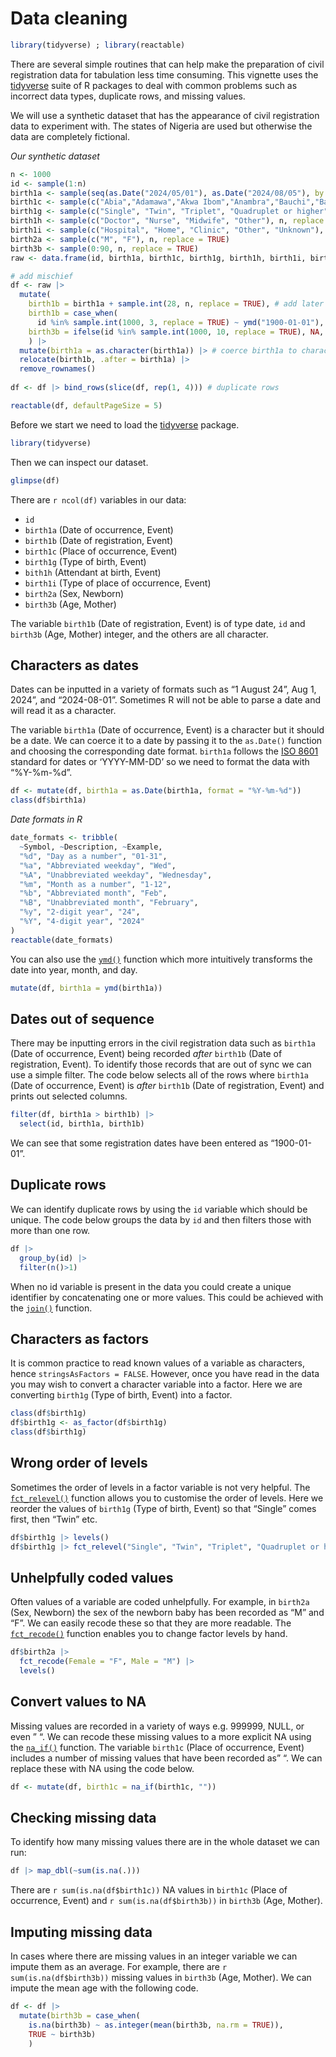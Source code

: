 # Data cleaning

```r
library(tidyverse) ; library(reactable)
```

There are several simple routines that can help make the preparation of civil registration data for tabulation less time consuming. This vignette uses the [tidyverse](https://www.tidyverse.org/) suite of R packages to deal with common problems such as incorrect data types, duplicate rows, and missing values.

We will use a synthetic dataset that has the appearance of civil registration data to experiment with. The states of Nigeria are used but otherwise the data are completely fictional.

*Our synthetic dataset*
```r
n <- 1000
id <- sample(1:n)
birth1a <- sample(seq(as.Date("2024/05/01"), as.Date("2024/08/05"), by = "day"), n, replace = TRUE)
birth1c <- sample(c("Abia","Adamawa","Akwa Ibom","Anambra","Bauchi","Bayelsa","Benue","Borno","Cross River","Delta","Ebonyi","Edo","Ekiti","Enugu","Federal Capital Territory","Gombe","Imo","Jigawa" ,"Kaduna","Kano","Katsina","Kebbi","Kogi","Kwara","Lagos","Nassarawa","Niger","Ogun","Ondo","Osun","Oyo","Plateau","Rivers","Sokoto","Taraba","Yobe","Zamfara", ""), n, replace = TRUE)
birth1g <- sample(c("Single", "Twin", "Triplet", "Quadruplet or higher"), n, replace = TRUE)
birth1h <- sample(c("Doctor", "Nurse", "Midwife", "Other"), n, replace = TRUE)
birth1i <- sample(c("Hospital", "Home", "Clinic", "Other", "Unknown"), n, replace = TRUE)
birth2a <- sample(c("M", "F"), n, replace = TRUE)
birth3b <- sample(0:90, n, replace = TRUE)
raw <- data.frame(id, birth1a, birth1c, birth1g, birth1h, birth1i, birth2a, birth3b)

# add mischief
df <- raw |>
  mutate(
    birth1b = birth1a + sample.int(28, n, replace = TRUE), # add later registration date
    birth1b = case_when(
      id %in% sample.int(1000, 3, replace = TRUE) ~ ymd("1900-01-01"), TRUE ~ birth1b), # add incorrect date
    birth3b = ifelse(id %in% sample.int(1000, 10, replace = TRUE), NA, birth3b) # add some missing values
    ) |>
  mutate(birth1a = as.character(birth1a)) |> # coerce birth1a to character
  relocate(birth1b, .after = birth1a) |>
  remove_rownames()
  
df <- df |> bind_rows(slice(df, rep(1, 4))) # duplicate rows

reactable(df, defaultPageSize = 5)
```

Before we start we need to load the [tidyverse](https://www.tidyverse.org/) package.
```r
library(tidyverse)
```

Then we can inspect our dataset. 
```r
glimpse(df)
```

There are `r ncol(df)` variables in our data:

- `id`
- `birth1a` (Date of occurrence, Event)
- `birth1b` (Date of registration, Event)
- `birth1c` (Place of occurrence, Event)
- `birth1g` (Type of birth, Event)
- `bith1h`  (Attendant at birth, Event)
- `birth1i` (Type of place of occurrence, Event)
- `birth2a` (Sex, Newborn)
- `birth3b` (Age, Mother)

The variable `birth1b` (Date of registration, Event) is of type date, `id` and `birth3b` (Age, Mother) integer, and the others are all character.

## Characters as dates
Dates can be inputted in a variety of formats such as "1 August 24", Aug 1, 2024", and "2024-08-01". Sometimes R will not be able to parse a date and will read it as a character. 

The variable `birth1a` (Date of occurrence, Event) is a character but it should be a date. We can coerce it to a date by passing it to the `as.Date()` function and choosing the corresponding date format. `birth1a` follows the [ISO 8601](https://www.iso.org/iso-8601-date-and-time-format.html) standard for dates or 'YYYY-MM-DD' so we need to format the data with "%Y-%m-%d". 

```r
df <- mutate(df, birth1a = as.Date(birth1a, format = "%Y-%m-%d"))
class(df$birth1a)
```

*Date formats in R*

```r
date_formats <- tribble(
  ~Symbol, ~Description, ~Example,
  "%d", "Day as a number", "01-31",
  "%a", "Abbreviated weekday", "Wed",
  "%A", "Unabbreviated weekday", "Wednesday",
  "%m", "Month as a number", "1-12",
  "%b", "Abbreviated month", "Feb",
  "%B", "Unabbreviated month", "February",
  "%y", "2-digit year", "24",
  "%Y", "4-digit year", "2024"
)
reactable(date_formats)
```

You can also use the [`ymd()`](https://lubridate.tidyverse.org/reference/ymd.html) function which more intuitively transforms the date into year, month, and day. 

```r
mutate(df, birth1a = ymd(birth1a))
```

## Dates out of sequence
There may be inputting errors in the civil registration data such as `birth1a` (Date of occurrence, Event) being recorded *after* `birth1b` (Date of registration, Event). To identify those records that are out of sync we can use a simple filter. The code below selects all of the rows where `birth1a` (Date of occurrence, Event) is *after* `birth1b` (Date of registration, Event) and prints out selected columns.

```r
filter(df, birth1a > birth1b) |> 
  select(id, birth1a, birth1b)
```

We can see that some registration dates have been entered as "1900-01-01".

## Duplicate rows
We can identify duplicate rows by using the `id` variable which should be unique. The code below groups the data by `id` and then filters those with more than one row.
```r
df |> 
  group_by(id) |> 
  filter(n()>1)
```

When no id variable is present in the data you could create a unique identifier by concatenating one or more values. This could be achieved with the [`join()`](https://tidyr.tidyverse.org/reference/unite.html) function.

## Characters as factors
It is common practice to read known values of a variable as characters, hence `stringsAsFactors = FALSE`. However, once you have read in the data you may wish to convert a character variable into a factor. Here we are converting `birth1g` (Type of birth, Event) into a factor.
```r
class(df$birth1g)
df$birth1g <- as_factor(df$birth1g)
class(df$birth1g)
```

## Wrong order of levels
Sometimes the order of levels in a factor variable is not very helpful. The [`fct_relevel()`](https://forcats.tidyverse.org/reference/fct_relevel.html) function allows you to customise the order of levels. Here we reorder the values of `birth1g` (Type of birth, Event) so that "Single" comes first, then "Twin" etc.
```r
df$birth1g |> levels()
df$birth1g |> fct_relevel("Single", "Twin", "Triplet", "Quadruplet or higher") |> levels()
```

## Unhelpfully coded values
Often values of a variable are coded unhelpfully. For example, in `birth2a` (Sex, Newborn) the sex of the newborn baby has been recorded as "M" and "F". We can easily recode these so that they are more readable. The [`fct_recode()`](https://forcats.tidyverse.org/reference/fct_recode.html) function enables you to change factor levels by hand.
```r
df$birth2a |> 
  fct_recode(Female = "F", Male = "M") |> 
  levels()
```

## Convert values to NA
Missing values are recorded in a variety of ways e.g. 999999, NULL, or even " ". We can recode these missing values to a more explicit NA using the [`na_if()`](https://dplyr.tidyverse.org/reference/na_if.html) function. The variable `birth1c` (Place of occurrence, Event) includes a number of missing values that have been recorded as  " ". We can replace these with NA using the code below.
```r
df <- mutate(df, birth1c = na_if(birth1c, ""))
```

## Checking missing data
To identify how many missing values there are in the whole dataset we can run:
```r
df |> map_dbl(~sum(is.na(.)))
```

There are `r sum(is.na(df$birth1c))` NA values in `birth1c` (Place of occurrence, Event) and `r sum(is.na(df$birth3b))` in `birth3b` (Age, Mother). 

## Imputing missing data
In cases where there are missing values in an integer variable we can impute them as an average. For example, there are `r sum(is.na(df$birth3b))` missing values in `birth3b` (Age, Mother). We can impute the mean age with the following code.
```r
df <- df |> 
  mutate(birth3b = case_when(
    is.na(birth3b) ~ as.integer(mean(birth3b, na.rm = TRUE)),
    TRUE ~ birth3b)
    )
```

<br>